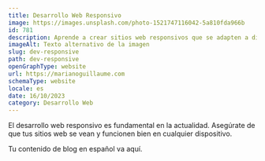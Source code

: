 ```yaml
---
title: Desarrollo Web Responsivo
image: https://images.unsplash.com/photo-1521747116042-5a810fda966b
id: 781
description: Aprende a crear sitios web responsivos que se adapten a diferentes dispositivos y tamaños de pantalla. Mejora la experiencia del usuario y el SEO.
imageAlt: Texto alternativo de la imagen
slug: dev-responsive
path: dev-responsive
openGraphType: website
url: https://marianoguillaume.com
schemaType: website
locale: es
date: 16/10/2023
category: Desarrollo Web
---
```


El desarrollo web responsivo es fundamental en la actualidad. Asegúrate de que tus sitios web se vean y funcionen bien en cualquier dispositivo.

Tu contenido de blog en español va aquí.
